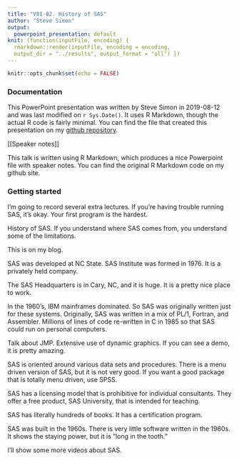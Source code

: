 ```yaml
---
title: "V01-02. History of SAS"
author: "Steve Simon"
output:
  powerpoint_presentation: default
knit: (function(inputFile, encoding) {
  rmarkdown::render(inputFile, encoding = encoding,
  output_dir = "../results", output_format = "all") })  
---
```


```r
knitr::opts_chunk$set(echo = FALSE)
```

### Documentation

This PowerPoint presentation was written by Steve Simon in 2019-08-12 and was last modified on `r Sys.Date()`. It uses R Markdown, though the actual R code is fairly minimal. You can find the file that created this presentation on my [github repository](https://github.com/classes-medb/5507/blob/master/module01/src/slides-with-speaker-notes-01-02.Rmd).

<div class="notes">

[[Speaker notes]]

This talk is written using R Markdown, which produces a nice Powerpoint file with speaker notes. You can find the original R Markdown code on my github site.

</div>

### Getting started

<div class="notes">

I'm going to record several extra lectures. If you're having trouble running SAS, it's okay. Your first program is the hardest.

History of SAS. If you understand where SAS comes from, you understand some of the limitations.

This is on my blog.

SAS was developed at NC State. SAS Institute was formed in 1976. It is a privately held company.

The SAS Headquarters is in Cary, NC, and it is huge. It is a pretty nice place to work.

In the 1960's, IBM mainframes dominated. So SAS was originally written just for these systems. Originally, SAS was written in a mix of PL/1, Fortran, and Assembler. Millions of lines of code re-written in C in 1985 so that SAS could run on personal computers.

Talk about JMP. Extensive use of dynamic graphics. If you can see a demo, it is pretty amazing.

SAS is oriented around various data sets and procedures. There is a menu driven version of SAS, but it is not very good. If you want a good package that is totally menu driven, use SPSS.

SAS has a licensing model that is prohibitive for individual consultants. They offer a free product, SAS University, that is intended for teaching.

SAS has literally hundreds of books. It has a certification program. 

SAS was built in the 1960s. There is very little software written in the 1960s. It shows the staying power, but it is "long in the tooth."

I'll show some more videos about SAS.

</div>

